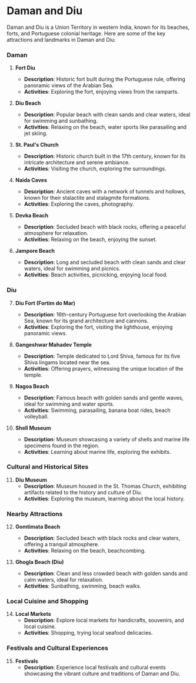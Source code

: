 # Daman and Diu

Daman and Diu is a Union Territory in western India, known for its beaches, forts, and Portuguese colonial heritage. Here are some of the key attractions and landmarks in Daman and Diu:

### Daman

1. **Fort Diu**
   - **Description**: Historic fort built during the Portuguese rule, offering panoramic views of the Arabian Sea.
   - **Activities**: Exploring the fort, enjoying views from the ramparts.

2. **Diu Beach**
   - **Description**: Popular beach with clean sands and clear waters, ideal for swimming and sunbathing.
   - **Activities**: Relaxing on the beach, water sports like parasailing and jet skiing.

3. **St. Paul's Church**
   - **Description**: Historic church built in the 17th century, known for its intricate architecture and serene ambiance.
   - **Activities**: Visiting the church, exploring the surroundings.

4. **Naida Caves**
   - **Description**: Ancient caves with a network of tunnels and hollows, known for their stalactite and stalagmite formations.
   - **Activities**: Exploring the caves, photography.

5. **Devka Beach**
   - **Description**: Secluded beach with black rocks, offering a peaceful atmosphere for relaxation.
   - **Activities**: Relaxing on the beach, enjoying the sunset.

6. **Jampore Beach**
   - **Description**: Long and secluded beach with clean sands and clear waters, ideal for swimming and picnics.
   - **Activities**: Beach activities, picnicking, enjoying local food.

### Diu

7. **Diu Fort (Fortim do Mar)**
   - **Description**: 16th-century Portuguese fort overlooking the Arabian Sea, known for its grand architecture and cannons.
   - **Activities**: Exploring the fort, visiting the lighthouse, enjoying panoramic views.

8. **Gangeshwar Mahadev Temple**
   - **Description**: Temple dedicated to Lord Shiva, famous for its five Shiva lingams located near the sea.
   - **Activities**: Offering prayers, witnessing the unique location of the temple.

9. **Nagoa Beach**
   - **Description**: Famous beach with golden sands and gentle waves, ideal for swimming and water sports.
   - **Activities**: Swimming, parasailing, banana boat rides, beach volleyball.

10. **Shell Museum**
    - **Description**: Museum showcasing a variety of shells and marine life specimens found in the region.
    - **Activities**: Learning about marine life, exploring the exhibits.

### Cultural and Historical Sites

11. **Diu Museum**
    - **Description**: Museum housed in the St. Thomas Church, exhibiting artifacts related to the history and culture of Diu.
    - **Activities**: Exploring the museum, learning about the local history.

### Nearby Attractions

12. **Gomtimata Beach**
    - **Description**: Secluded beach with black rocks and clear waters, offering a tranquil atmosphere.
    - **Activities**: Relaxing on the beach, beachcombing.

13. **Ghogla Beach (Diu)**
    - **Description**: Clean and less crowded beach with golden sands and calm waters, ideal for relaxation.
    - **Activities**: Sunbathing, swimming, beach walks.

### Local Cuisine and Shopping

14. **Local Markets**
    - **Description**: Explore local markets for handicrafts, souvenirs, and local cuisine.
    - **Activities**: Shopping, trying local seafood delicacies.

### Festivals and Cultural Experiences

15. **Festivals**
    - **Description**: Experience local festivals and cultural events showcasing the vibrant culture and traditions of Daman and Diu.
